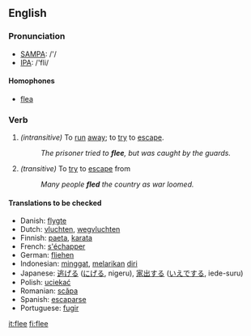 ==English==
=== Pronunciation ===
*[[w:SAMPA|SAMPA]]: /'/
*[[w:IPA|IPA]]: /'fli/
====Homophones====
*[[flea]]

=== Verb ===
{{irregverb|'''to flee'''|'''[[flees]]'''|'''[[fled]]'''|'''[[fled]]'''|'''[[fleeing]]'''}}

#''(intransitive)'' To [[run]] [[away]]; to [[try]] to [[escape]].
#:''The prisoner tried to '''flee''', but was caught by the guards.''
#''(transitive)'' To [[try]] to [[escape]] from
#:''Many people '''fled''' the country as war loomed.''

==== Translations to be checked====
*Danish: [[flygte]]
*Dutch: [[vluchten]], [[wegvluchten]]
*Finnish: [[paeta]], [[karata]]
*French: [[s'échapper]]
*German: [[fliehen]]
*Indonesian: [[minggat]], [[lari|melarikan]] [[diri]]
*Japanese: [[逃げる]] ([[にげる]], nigeru), [[家出]]する ([[いえで]]する, iede-suru)
*Polish: [[uciekać]]
*Romanian: [[scăpa]]
*Spanish: [[escaparse]]
*Portuguese: [[fugir]]

[[it:flee]]
[[fi:flee]]